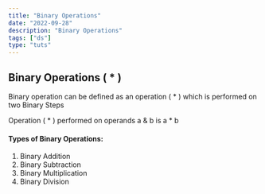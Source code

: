 ```yaml
---
title: "Binary Operations"
date: "2022-09-28"
description: "Binary Operations"
tags: ["ds"]
type: "tuts"
---
```


## Binary Operations ( \* )

Binary operation can be defined as an operation ( \* ) which is performed on two Binary Steps

Operation ( \* ) performed on operands a & b is a \* b

#### Types of Binary Operations:

1. Binary Addition
2. Binary Subtraction
3. Binary Multiplication
4. Binary Division
